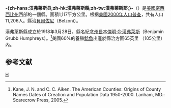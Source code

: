 {{noteTA
|T=zh-hans:汉弗莱斯县 (密西西比州);zh-hk:漢弗萊斯縣 (密西西比州);zh-tw:漢弗萊斯郡 (密西西比州);
}}
{{Infobox U.S. County|
 county  = -{zh-hans:汉弗莱斯县;zh-hk:漢弗萊斯縣;zh-tw:漢弗萊斯郡;}- |
 state = 密西西比州 |
 en county  = Humphreys County |
 en state = Mississippi |
 seal =  |
 map = Map of Mississippi highlighting Humphreys County.svg |
 map size = 150 |
 founded = 1918年3月28日 |
 seat = [[貝爾佐尼_(密西西比州)|貝爾佐尼]] | 
 area = 1,117 [[square_kilometre|km²]] (431 [[square_mile|mi²]]) |
 area land = 1,083 km² (418 mi²) |
 area water = 34 km² (13 mi²) |
 area percentage = 3.03% |
 census yr = 2000|
 pop = 11,206 |
 density = 10 |
 web =  |
|}}
'''-{zh-hans:汉弗莱斯县;zh-hk:漢弗萊斯縣;zh-tw:漢弗萊斯郡;}-'''（{{lang-en|Humphreys County}}）是[[美國|美國]][[密西西比州|密西西比州]]西部的一個縣。面積1,117平方公里。根据[[美國2000年人口普查|美國2000年人口普查]]，共有人口11,206人。縣治[[貝爾佐尼_(密西西比州)|貝爾佐尼]]（Belzoni）。

漢弗萊斯縣成立於1918年3月28日。縣名紀念[[密西西比州州長|州長]][[本傑明·G·漢弗萊斯|本傑明·G·漢弗萊斯]]（Benjamin Grubb Humphreys）。<ref>Kane, J. N. and C. C. Aiken. The American Counties: Origins of County Names Dates of Creation and Population Data 1950-2000. Lanham, MD.: Scarecrow Press, 2005.</ref>美國60%的養殖[[鯰魚|鯰魚]]出產於縣治方圓65英里 （105公里）內。

==参考文献==
<div class="references-small">
<references />
</div>
[[Category:密西西比州行政区划|H]]